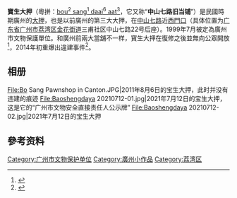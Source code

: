 {{文物保护单位
|名称 = 中山七路旧当铺（宝生大押）
|图片 = [[File:寶生大押.jpg|200px]]
|说明 = 
|级别 = 市、县级文物保护单位
|省名 = 广东省
|市/县名 = 广州市
|所在 = 荔湾区中山七路22号后座
|坐标 =<!-- 请使用{{Coord}}模板 -->
|分类 = 近现代重要史迹及代表性建筑
|时代 = 民国初
|编号 = 穗文物C123
|登录 = 1999年7月
}}

'''寶生大押'''（粵拼<span>：</span>[http://yue.forvo.com/word/寶生大押/#yue <span>bou<sup>2</sup> sang<sup>1</sup> daai<sup>6</sup> aat<sup>3</sup></span>]{{dead link|date=2017年12月 |bot=InternetArchiveBot |fix-attempted=yes }}，它又称“'''中山七路旧当铺'''”）是民國時期廣州的[[典當業|大押]]，也是以前廣州的第三大大押，在[[中山路_(广州)|中山七路]]近[[西门口_(广州)|西門口]]（具体位置为[[广东省|广东省]][[广州市|广州市]][[荔湾区|荔湾区]][[金花街道|金花街道]]三甫社区中山七路22号后座）。1999年7月被定為廣州市文物保護單位。和廣州前兩大當舖不一样，寶生大押在復修之後並無向公眾開放<ref>{{Cite news|url=http://news.dayoo.com/guangzhou/201210/12/73437_26693603.htm|title=廣州寶生大押修復基本完工 開放或無望|date=2012-10-12|publisher=大洋網|accessdate=2014-01-15|agency=[[羊城晚報|羊城晚報]]社|deadurl=yes|archiveurl=https://web.archive.org/web/20160304190239/http://news.dayoo.com/guangzhou/201210/12/73437_26693603.htm|archivedate=2016-03-04}}</ref>，2014年初重爆出違建事件<ref>{{Cite news|url=http://news.dayoo.com/guangzhou/201401/06/73437_34388140.htm|title=「寶生大押」又掀波瀾：網友質疑有人公然違建|date=2014-01-06|publisher=[[大洋網|大洋網]]|accessdate=2014-01-15|deadurl=yes|archiveurl=https://web.archive.org/web/20140820200340/http://news.dayoo.com/guangzhou/201401/06/73437_34388140.htm|archivedate=2014-08-20}}</ref>。

== 相册 ==
<gallery>
File:Bo Sang Pawnshop in Canton.JPG|2011年8月6日的宝生大押，此时并没有违建的痕迹
File:Baoshengdaya 20210712-01.jpg|2021年7月12日的宝生大押，这是它的“广州市文物安全直接责任人公示牌”
File:Baoshengdaya 20210712-02.jpg|2021年7月12日的宝生大押
</gallery>

== 參考资料 ==
{{Reflist}}
[[Category:广州市文物保护单位|Category:广州市文物保护单位]]
[[Category:廣州小作品|Category:廣州小作品]]
[[Category:荔湾区|Category:荔湾区]]